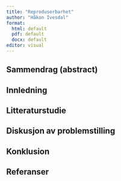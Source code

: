 ```yaml
---
title: "Reproduserbarhet"
author: "Håkon Ivesdal"
format: 
  html: default
  pdf: default
  docx: default
editor: visual
---
```


## Sammendrag (abstract)

## Innledning

## Litteraturstudie

## Diskusjon av problemstilling

## Konklusion

## Referanser

